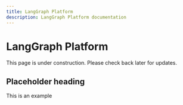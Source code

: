 ```yaml
---
title: LangGraph Platform
description: LangGraph Platform documentation
---
```


# LangGraph Platform

This page is under construction. Please check back later for updates. 

## Placeholder heading

This is an example
